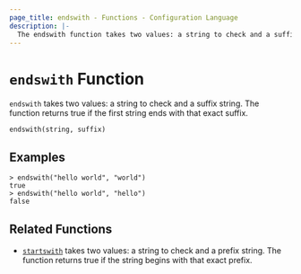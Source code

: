 ```yaml
---
page_title: endswith - Functions - Configuration Language
description: |-
  The endswith function takes two values: a string to check and a suffix string. It returns true if the first string ends with that exact suffix.
---
```


# `endswith` Function

`endswith` takes two values: a string to check and a suffix string. The function returns true if the first string ends with that exact suffix.

```hcl
endswith(string, suffix)
```

## Examples

```
> endswith("hello world", "world")
true
> endswith("hello world", "hello")
false
```

## Related Functions

- [`startswith`](/packer/docs/templates/hcl_templates/functions/string/startswith) takes two values: a string to check
  and a prefix string. The function returns true if the string begins with that exact prefix.
